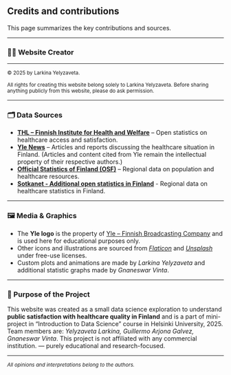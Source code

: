 ## Credits and contributions
This page summarizes the key contributions and sources.

---

### 🧑‍💻 Website Creator
****  

<small>© 2025 by Larkina Yelyzaveta.</small>

<small>All rights for creating this website belong solely to Larkina Yelyzaveta. Before sharing anything publicly from this website, please do ask permission.</small>

---

### 🗂️ Data Sources
- **[THL – Finnish Institute for Health and Welfare](https://thl.fi/en/)** – Open statistics on healthcare access and satisfaction.  
- **[Yle News](https://yle.fi)** – Articles and reports discussing the healthcare situation in Finland. (Articles and content cited from Yle remain the intellectual property of their respective authors.)
- **[Official Statistics of Finland (OSF)](https://stat.fi/meta/svt/index_en.html)** – Regional data on population and healthcare resources.
- **[Sotkanet - Additional open statistics in Finland](https://sotkanet.fi/sotkanet/fi/index)** - Regional data on healthcare statistics in Finland.

---

### 🖼️ Media & Graphics
- The **Yle logo** is the property of [Yle – Finnish Broadcasting Company](https://yle.fi) and is used here for educational purposes only.
- Other icons and illustrations are sourced from *[Flaticon](https://www.flaticon.com/)* and *[Unsplash](https://unsplash.com/)* under free-use licenses.  
- Custom plots and animations are made by *Larkina Yelyzaveta* and additional statistic graphs made by *Gnaneswar Vinta*.

---

### 🧭 Purpose of the Project
This website was created as a small data science exploration to understand  **public satisfaction with healthcare quality in Finland** and is a part of mini-project in "Introduction to Data Science" course in Helsinki University, 2025. 
Team members are: *Yelyzaveta Larkina, Guillermo Arjona Galvez, Gnaneswar Vinta*.
This project is not affiliated with any commercial institution.  — purely educational and research-focused.

---

<small>
*All opinions and interpretations belong to the authors.*
</small>